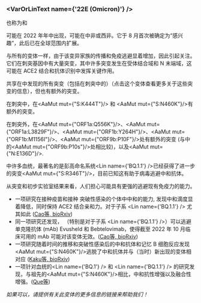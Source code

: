 



<MdxContent filepath="clusters/VoCHeader.mdx" />

### <VarOrLinText name={'22E (Omicron)'} />
也称为<VarOrLin name="22E (Omicron)" invert={true} />和<Who name="Omicron" />

<MdxContent filepath="clusters/OmicronHeader.mdx" />

<VarOrLin name="22E (Omicron)"/> 可能在 2022 年年中出现，可能在中非或西非。它于 8 月首次被确定为“感兴趣”，此后已在全球范围内扩展。


与所有的<Who name="Omicron" />变体一样，由于该变异家族的传播和免疫逃避显着增加，<VarOrLin name="22E (Omicron)" prefix=""/>因此引起关注。它们在刺突基因中有大量突变，其中许多突变发生在受体结合域和 N 末端域，这可能在 ACE2 结合和抗体识别中发挥关键作用。


<VarOrLin name="22E (Omicron)" prefix=""/>共享在<VarOrLin name="22B (Omicron)" prefix=""/>中发现的所有突变（包括在刺突中的）（点击这个变体查看更多关于这些突变的信息），但也有额外的突变。


在刺突中，<VarOrLin name="22E (Omicron)" prefix=""/>在<AaMut mut={"S:K444T"}/> 和 <AaMut mut={"S:N460K"}/>有额外的突变。

在刺突外，<VarOrLin name="22E (Omicron)" prefix=""/>在<AaMut mut={"ORF1a:Q556K"}/>、<AaMut mut={"ORF1a:L3829F"}/>、<AaMut mut={"ORF1b:Y264H"}/>、<AaMut mut={"ORF1b:M1156I"}/>、<AaMut mut={"ORF9b:P10F"}/>处有额外的突变 (与<VarOrLin name="22B (Omicron)" prefix=""/>中的<AaMut mut={"ORF9b:P10s"}/>处相比较)，以及<AaMut mut={"N:E136D"}/>.


<VarOrLin name="22E (Omicron)" prefix=""/>中许多血统，最著名的是彭高命名系统<Lin name={'BQ.1.1'} />已经获得了进一步的突变<AaMut mut={"S:R346T"}/>，目前已知这有助于病毒逃避中和抗体。

从突变和初步实验室结果来看，人们担心<VarOrLin name="22E (Omicron)" prefix=""/>可能具有更强的逃避现有免疫力的能力。
- 一项研究在接种疫苗和接种 <Who name="Omicron" /> 突破性感染的个体中中和<VarOrLin name="22E (Omicron)" prefix=""/>的能力, 发现中和滴度显着降低，同时保持 ACE2 结合亲和力。对于子系 <Lin name={'BQ.1.1'} /> 尤其如此 ([Cao等, bioRxiv](https://www.biorxiv.org/content/10.1101/2022.09.15.507787v3))
- 同一项研究还发现，<VarOrLin name="22E (Omicron)" prefix=""/> （特别是对于子系 <Lin name={'BQ.1.1'} />）可以逃避单克隆抗体 (mAb) Evusheld 和 Bebtelovimab，使得截至 2022 年 10 月临床可用的 mAb 可能对该变体无效。([Cao等, bioRxiv](https://www.biorxiv.org/content/10.1101/2022.09.15.507787v3))
- 一项研究随着时间的推移和突破性感染后的中和抗体和记忆 B 细胞反应发现<AaMut mut={"S:N460K"}/>逃脱了中和抗体并与（当时）新出现的变体<VarOrLin name="22E (Omicron)" prefix=""/>相对应 ([Kaku等, bioRxiv](https://www.biorxiv.org/content/10.1101/2022.09.21.508922v1.full))
- 一项针对<VarOrLin name="22E (Omicron)" prefix=""/>血统的<Lin name={'BQ.1'} /> 和 <Lin name={'BQ.1.1'} /> 的研究发现，与祖先<VarOrLin name="22B (Omicron)" prefix=""/>的<AaMut mut={"S:N460K"}/>相比，中和抗性增强以及融合性增强。([Que等](https://www.biorxiv.org/content/10.1101/2022.10.19.512891v1.full.pdf))


_如果可以，请提供有关此变体的更多信息的链接来帮助我们！_






